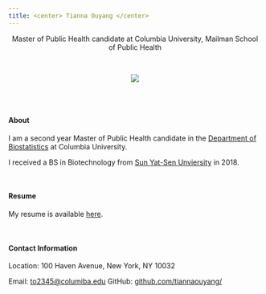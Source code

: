 ```yaml
---
title: <center> Tianna Ouyang </center>
---
```



<center> Master of Public Health candidate at Columbia University, Mailman School of Public Health </center>

<link rel="stylesheet" href="styles.css" type="text/css">
<link rel="stylesheet" href="academicons/css/academicons.min.css"/>
<link rel="apple-touch-icon" href="/image/icon.png">

<br>

<center>![](https://media.giphy.com/media/drXGoW1iudhKw/giphy.gif)</center>

<br><br>

#### About


I am a second year Master of Public Health candidate in the [Department of Biostatistics](https://www.mailman.columbia.edu/become-student/departments/biostatistics) at Columbia University.

I received a BS in Biotechnology from [Sun Yat-Sen Unviersity](http://www.sysu.edu.cn/2012/en/index.htm) in 2018. 

<br>

#### Resume
My resume is available [here](downloads/[Tianna Ouyang] Resume.pdf).

<br>


#### Contact Information

Location: 100 Haven Avenue, New York, NY 10032

Email: [to2345@columiba.edu](mailto:columbia@columbia.edu)
GitHub: [github.com/tiannaouyang/](http://github.com/tiannaouyang/)